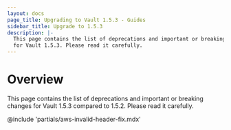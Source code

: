 ```yaml
---
layout: docs
page_title: Upgrading to Vault 1.5.3 - Guides
sidebar_title: Upgrade to 1.5.3
description: |-
  This page contains the list of deprecations and important or breaking changes
  for Vault 1.5.3. Please read it carefully.
---
```


# Overview

This page contains the list of deprecations and important or breaking changes
for Vault 1.5.3 compared to 1.5.2. Please read it carefully.

@include 'partials/aws-invalid-header-fix.mdx'
